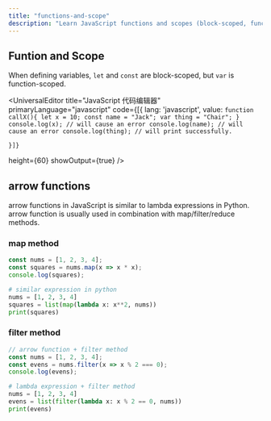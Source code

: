 ```yaml
---
title: "functions-and-scope"
description: "Learn JavaScript functions and scopes (block-scoped, function-scoped)"
---
```


## Funtion and Scope

When defining variables, `let` and `const` are block-scoped, but `var` is function-scoped.

<UniversalEditor
  title="JavaScript 代码编辑器"
  primaryLanguage="javascript"
  code={[{ 
    lang: 'javascript', 
    value: `function callX(){
	    let x = 10;
	    const name = "Jack";
	    var thing = "Chair";
	    }
	    console.log(x); // will cause an error
	    console.log(name); // will cause an error
	    console.log(thing); // will print successfully.
    ` 

    }]}
  height={60}
  showOutput={true}
/>


## arrow functions

arrow functions in JavaScript is similar to lambda expressions in Python.
arrow function is usually used in combination with map/filter/reduce methods.

### map method

<PythonEditor title="arrow function vs lambda expressions" compare={true} height={150}>

```javascript !! js
const nums = [1, 2, 3, 4];
const squares = nums.map(x => x * x);
console.log(squares);
```

```python !! py
# similar expression in python
nums = [1, 2, 3, 4]
squares = list(map(lambda x: x**2, nums))
print(squares)
```
</PythonEditor>

### filter method

<PythonEditor title="filter method" compare={true} height={150}>

```javascript !! js
// arrow function + filter method
const nums = [1, 2, 3, 4];
const evens = nums.filter(x => x % 2 === 0);
console.log(evens);
```

```python !! py
# lambda expression + filter method
nums = [1, 2, 3, 4]
evens = list(filter(lambda x: x % 2 == 0, nums))
print(evens)

```
</PythonEditor>


